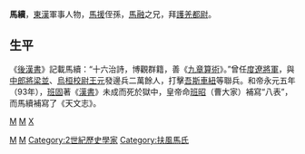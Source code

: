 '''馬續'''{{BD|70年||141年||catIdx=M}}，[[東漢|東漢]]軍事人物，[[馬援|馬援]]侄孫，[[马融_(东汉)|馬融]]之兄，拜[[護羌都尉|護羌]][[都尉|都尉]]。

==生平==
《[[後漢書|後漢書]]》記載馬續：“十六治詩，博觀群籍，善《[[九章算術|九章算術]]》。”曾任[[度遼將軍|度遼將軍]]，與[[中郎將|中郎將]][[梁並|梁並]]、[[烏桓校尉|烏桓校尉]][[王元|王元]]發邊兵二萬餘人，打擊[[吾斯車紐|吾斯車紐]]等聯兵。和帝永元五年（93年），[[班固|班固]]著《[[漢書|漢書]]》未成而死於獄中，皇帝命[[班昭|班昭]]（曹大家）補寫“八表”，而馬續補寫了《天文志》。

[[Category:東汉軍事人物|M]]
[[Category:東汉數學家|M]]
[[category:汉朝數學家|M]]
[[category:汉朝历史学家|M]]
[[category:马姓|X]]
[[Category:2世紀歷史學家|Category:2世紀歷史學家]]
[[Category:扶風馬氏|Category:扶風馬氏]]